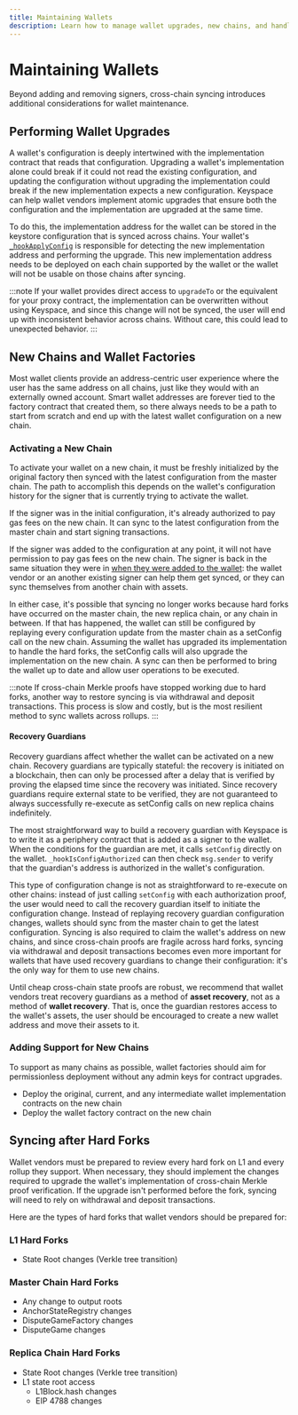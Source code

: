 ```yaml
---
title: Maintaining Wallets
description: Learn how to manage wallet upgrades, new chains, and handle hard forks
---
```


# Maintaining Wallets

Beyond adding and removing signers, cross-chain syncing introduces additional considerations for wallet maintenance.

## Performing Wallet Upgrades

A wallet's configuration is deeply intertwined with the implementation contract that reads that configuration. Upgrading a wallet's implementation alone could break if it could not read the existing configuration, and updating the configuration without upgrading the implementation could break if the new implementation expects a new configuration. Keyspace can help wallet vendors implement atomic upgrades that ensure both the configuration and the implementation are upgraded at the same time.

To do this, the implementation address for the wallet can be stored in the keystore configuration that is synced across chains. Your wallet's [`_hookApplyConfig`](/keystore-basics#_hookapplynewconfig) is responsible for detecting the new implementation address and performing the upgrade. This new implementation address needs to be deployed on each chain supported by the wallet or the wallet will not be usable on those chains after syncing.

:::note
If your wallet provides direct access to `upgradeTo` or the equivalent for your proxy contract, the implementation can be overwritten without using Keyspace, and since this change will not be synced, the user will end up with inconsistent behavior across chains. Without care, this could lead to unexpected behavior.
:::

## New Chains and Wallet Factories

Most wallet clients provide an address-centric user experience where the user has the same address on all chains, just like they would with an externally owned account. Smart wallet addresses are forever tied to the factory contract that created them, so there always needs to be a path to start from scratch and end up with the latest wallet configuration on a new chain.

### Activating a New Chain

To activate your wallet on a new chain, it must be freshly initialized by the original factory then synced with the latest configuration from the master chain. The path to accomplish this depends on the wallet's configuration history for the signer that is currently trying to activate the wallet.

If the signer was in the initial configuration, it's already authorized to pay gas fees on the new chain. It can sync to the latest configuration from the master chain and start signing transactions.

If the signer was added to the configuration at any point, it will not have permission to pay gas fees on the new chain. The signer is back in the same situation they were in [when they were added to the wallet](/using-new-signers): the wallet vendor or an another existing signer can help them get synced, or they can sync themselves from another chain with assets.

In either case, it's possible that syncing no longer works because hard forks have occurred on the master chain, the new replica chain, or any chain in between. If that has happened, the wallet can still be configured by replaying every configuration update from the master chain as a setConfig call on the new chain. Assuming the wallet has upgraded its implementation to handle the hard forks, the setConfig calls will also upgrade the implementation on the new chain. A sync can then be performed to bring the wallet up to date and allow user operations to be executed.

:::note
If cross-chain Merkle proofs have stopped working due to hard forks, another way to restore syncing is via withdrawal and deposit transactions. This process is slow and costly, but is the most resilient method to sync wallets across rollups.
:::

#### Recovery Guardians

Recovery guardians affect whether the wallet can be activated on a new chain. Recovery guardians are typically stateful: the recovery is initiated on a blockchain, then can only be processed after a delay that is verified by proving the elapsed time since the recovery was initiated. Since recovery guardians require external state to be verified, they are not guaranteed to always successfully re-execute as setConfig calls on new replica chains indefinitely.

The most straightforward way to build a recovery guardian with Keyspace is to write it as a periphery contract that is added as a signer to the wallet. When the conditions for the guardian are met, it calls `setConfig` directly on the wallet. `_hookIsConfigAuthorized` can then check `msg.sender` to verify that the guardian's address is authorized in the wallet's configuration.

This type of configuration change is not as straightforward to re-execute on other chains: instead of just calling `setConfig` with each authorization proof, the user would need to call the recovery guardian itself to initiate the configuration change. Instead of replaying recovery guardian configuration changes, wallets should sync from the master chain to get the latest configuration. Syncing is also required to claim the wallet's address on new chains, and since cross-chain proofs are fragile across hard forks, syncing via withdrawal and deposit transactions becomes even more important for wallets that have used recovery guardians to change their configuration: it's the only way for them to use new chains.

Until cheap cross-chain state proofs are robust, we recommend that wallet vendors treat recovery guardians as a method of **asset recovery**, not as a method of **wallet recovery**. That is, once the guardian restores access to the wallet's assets, the user should be encouraged to create a new wallet address and move their assets to it.

### Adding Support for New Chains

To support as many chains as possible, wallet factories should aim for permissionless deployment without any admin keys for contract upgrades.

* Deploy the original, current, and any intermediate wallet implementation contracts on the new chain
* Deploy the wallet factory contract on the new chain

## Syncing after Hard Forks

Wallet vendors must be prepared to review every hard fork on L1 and every rollup they support. When necessary, they should implement the changes required to upgrade the wallet's implementation of cross-chain Merkle proof verification. If the upgrade isn't performed before the fork, syncing will need to rely on withdrawal and deposit transactions.

Here are the types of hard forks that wallet vendors should be prepared for:

### L1 Hard Forks

* State Root changes (Verkle tree transition)

### Master Chain Hard Forks

* Any change to output roots
* AnchorStateRegistry changes
* DisputeGameFactory changes
* DisputeGame changes

### Replica Chain Hard Forks

* State Root changes (Verkle tree transition)
* L1 state root access
  * L1Block.hash changes
  * EIP 4788 changes
